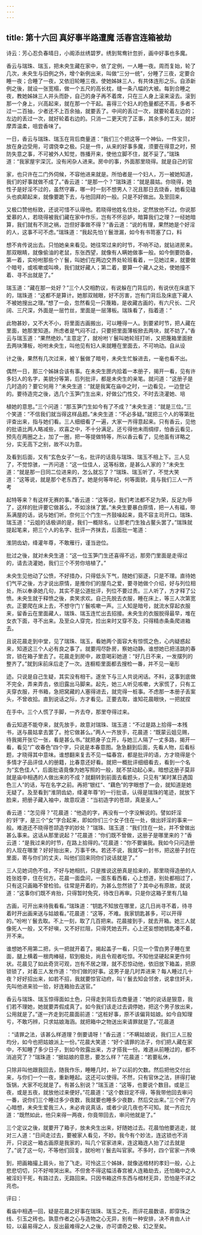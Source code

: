 ```yaml
---
---
---
```

title: 第十六回 真好事半路遭魔 活春宫连箱被劫
---



诗云：芳心忍负春晴日，小阁添丝绣碧罗。绣到鸳鸯针忽折，画中好事也多魔。

香云与瑞珠、瑞玉，把未央生藏在家中，依了定例，一人睡一夜。周而复始，轮了几次，未央生与旧例之外，增个新例出来，叫做“三分一统”，分睡了三夜，定要合睡一夜；合睡了一夜，又依旧轮睡三夜。使她姊妹三人，有共体连形之乐。自添新例之後，就设一张宽榻，做一个五尺的高长枕，缝一条八幅的大被。每到合睡之夜，教她姊妹三人并头而卧，自己的身子再不着席，只在三人身上滚来滚去。滚到那一个身上，兴高起来，就在那一个干起。喜得三个妇人的色量都还不高，多者不过一二百抽，少者还不上百余抽，就要丢了。中间的丢过一次，就要轮着左边的；左边的丢过一次，就好轮着右边的。只消一二更天完了正事，其余多的工夫，就好摩弄温柔，咀尝香味了。

一日，香云与瑞珠、瑞玉在背后商量道：“我们三个把这等一个神仙，一件宝贝，放在身边受用，可谓侥幸之极。只是一件，从来的好事多魔，须要在得意之时，预防失意之事，不可被外人知觉，唇播开来，使他立脚不住，就不妥了。”瑞珠道：“我家屋宇深沉，没有闲杂人进来。房中的事，外面那里晓得。就是自己的官

家，也只许在二门外伺候，不容他进来就是。所怕者是一个妇人，万一被她知道，我们的好事就做不成了。”香云道：“是那一个？”瑞珠道：“就是晨姑。你晓得，她性子是好淫不过的，虽然守寡，哪一时一刻不想男人？况且那日去烧香，她看见磕头也疯颠起来，就像要跪下去，与他回拜的一般。只是不好做出。及至回来，

又极口赞他标致，还说可惜不认得他。若晓得他姓名住处，定然放他不过。你说那爱慕的人，若晓得被我们藏在家中作乐，岂有不怀忌妒，暗算我们之理？一经她暗算，我们就有不测之祸，岂但好事做不得？”香云道：“说的有理，果然她是个好淫的人，这事不可不虑。”瑞珠道：“我起先怕丫鬟泄漏，如今有书笥塞了口，料

想不肯传说出去。只怕她亲来看见。她往常过来的时节，不响不动，就钻进房来。那双眼睛，就像偷油的老鼠，东张西望，就像有人瞒她做事一般。如今倒要防备，第一着，实吩咐那些个丫鬟，叫她们在两边交界处轮班看着，一见她过来，就要做个暗号，或咳嗽或叫唤，我们就好藏人；第二着，要算一个藏人之处，使她撞不着、寻不出就是了。”

瑞玉道：“藏在那一处好？”三个人交相酌议，有说躲在门背后的，有说伏在床底下的，瑞珠道：“这都不是算计。她那双贼眼，好不厉害，岂有门背后及床底下藏人不被她搜出之理。”想了一会，忽然看见一只篾箱，是收藏古画的，有六尺长、二尺阔、三尺深，外面是一层竹丝，里面是一层薄板。瑞珠看了，指着道：“

此物甚妙，又不大不小，将里面古画搬出，可以睡得一人。到要紧时节，把人藏在里面，她那里知道。所虑者是气闷不过，只要把里面薄板掀去两块，就不妨了。”香云与瑞玉道：“果然绝妙。”主意定了，就吩咐丫鬟叫她轮班打听，又把篾箱里面掀去两块薄板，吩咐未央生，叫他见有妇人来就睡在里面去，不可响动。自从设

计之後，果然有几次过来，被丫鬟做了暗号，未央生忙躲进去，一毫也看不出。

偶然一日，那三个姊妹合该有事。在未央生匣内拾着一本册子，揭开一看，见有许多妇人的名字，美貌分等第，后列批评，都是未央生的亲笔。就问道：“这册子是几时造的？要它何用？”未央生道：“就是我寓在庙中之时，一边看见，一边登记的。要待造完之後，选几个玉笋门生出来，好做公门性交，不时去浇灌她、培

植她的意思。”三个问道：“那玉笋门生如今有了不成？”未央生道：“就是三位。”三个笑道：“不信我们就当得这样品题。”未央生道：“不必多疑。”就把三个人的等第批评查出来，指与她们看。三人细细看了一遍，大家一齐得意起来。只有香云，见他的批语比两人略减些，欢喜之中，不十分满足。还亏得他未雨绸缪，怕香云看见，预先在两圈之上，加了一圈，把一等提做特等，所以香云看了，见他虽有详略之分，实无高下之别，故不以为意。

及看到后面，又有“玄色女子”一名，批评的话竟与瑞珠、瑞玉不相上下。三人见了，不觉惊骇，一齐问道：“这一位佳人，这等标致，是甚么人家的？”未央生道：“就是那一日同二位进来的，怎么就忘了？”瑞珠、瑞玉听了，不觉大笑道：“这等说，就是那个老东西了。她是何等年纪，何等面貌，竟与我们三人一齐考

起特等来？有这样无赛的事。”香云道：“这等说，我们考法都不足为荣，反足为辱了，这样的批评要它做甚么，不如涂抹了罢。”未央生要暴白原情，把一人有福，带系满屋的话，说与她们听。奈何三个门生一齐鼓噪起来，竟不容主司开口。瑞珠、瑞玉道：“云姐的话极讲的是，我们一概除名，让那老门生独占鳌头罢了。”瑞珠就提起笔来，把三个人的名字、批评一齐抹去，后面批一笔道：

淮阴齿幼，绛灌年尊，不敢雁行，谨当逊位。

批过之後，就对未央生道：“这一位玉笋门生还喜得不远，那旁门里面是走得过的，请去浇灌她，我们三个不劳你培植了。”

未央生见他动了公愤，不好措办，只得低头下气，随她们驱逐，只是不理。直待她们气平之後，方才说出原情，是推你们的屋鸟之爱，要寻她做个介绍，好与列位相处，所以奉承她几句，其实不是公道批评，列位不要过责。三人听了，方才释了公愤。未央生就于释愤之後，卖笑求欢。自己先脱去衣服，睡在床上，等三人次第宽衣。正要爬在床上去，不想守门丫鬟咳嗽一声。三人知是暗号，就流水穿起衣服来，留香云在里面藏人，瑞珠、瑞玉连忙出去招接。未央生的衣服脱得最早，堆在女衣下面，寻不出来。及至众人穿完，捡出来时又穿不及，只得精赤条条爬进箱去。

且说花晨走到中堂，见了瑞珠、瑞玉，看她两个面容大有惊慌之色，心内疑惑起来，知道这三个人必有良之事了。就要闯尽卧房，察她动静。谁想她已把活跳的春宫，锁在箱子里去了。花晨走到房中，故意喝彩她道：“好几日不来，一发摆列的整齐了。”就到床前床后走了一次。连橱柜里面都去搜检一番，并不见一毫形

迹。只说是自己生疑，其实没有相干。遂坐下与三人共说闲话。不料，这事到底做不完全，弄来弄去，依旧露出马脚来。起先，她三人听见咳嗽，大家慌了，只有工夫穿衣服，开书箱，急把窝藏的人塞得进去，就完得一桩事。不虑那一本册子丢案头，不曾收拾。直到说话之际，方才看见。正要去取，谁知花晨眼快，一把就捏

在手中。三个人慌了手脚，一齐去夺，那里夺得过来。

香云知道不能夺来，就先放手，故意对瑞珠、瑞玉道：“不过是路上拾得一本残书，送与晨姑拿去罢了。抢它做甚么。”两人一齐放手，花晨道：“既蒙云姐见赐，待我揭开张它一张，看是甚么书。”就把身子立开，与她三人隔了一丈多路，揭开一看，看见“广收春色”四个字，只说是本春意图。急急翻到后面，先看人物，后看标题，才晓得其中意味。谁想翻来复去不见一幅春宫，都是批评的语，方才晓得是个多情才子品评佳人的册籍，比春意还好看。就把一概批评细细看去，看到一个名为“玄色佳人”，后面批语竟像为她写照的一般，就不禁动起心来。暗想这册子莫非就是庙中相遇的人做出来的不成？就翻转到前面去看题头，只见有“某时某日遇国色三人”的话，写在名字之前。再把“银红”、“藕色”的字眼想了一会，就知道是她无疑了。及至看到“淮阴齿幼，绛灌年尊”的一行批语，认得是瑞珠的笔迹，就放下脸来，把册子藏入袖中，故意叹道：“当初造字的苍颉，真是圣人。”

香云道：“怎见得？”花晨道：“他造的字，再没有一个字没解说的。譬如奸淫的‘奸’字，是三个“女”字合起来，即如你们三个女子住在一处，做出奸淫的事来一般。难道还不晓得苍颉造字的妙处？”瑞珠、瑞玉道：“我们住在一处，并不曾做出甚么事来。这话从那里说起？”花晨道：“你们既不曾做，这册子是哪里来的？”香云道：“是我过来的时节，在路上拾得的。”花晨道：“你不要骗我。我如今只问造册的人现在哪里？好好抬出来，万事干休。若还不说，我就写一封书，把这册子封在里面，寄与你们的丈夫，叫他们回来同你们说话就是了。”

三人见她词色不佳，不好与她相抗，只是推说这册真是拾来的，那里晓得造册的人姓张姓李，住在何方。花晨一面盘问，一面东看西看，心上想道，别处都相过了，只有这只画箱不曾检验。往常是开着的，为甚么忽然锁了？其中必有原故，就说道：“这事你们既不肯抬，只得暂时免究，待改日再审。只是你这箱子里有几轴

古画，可开出来待我看看。”瑞珠道：“钥匙不知放在哪里，这几日尚寻不着，待寻着时开出画来送与姑娘看。”花晨道：“这等，不难。我家钥匙甚多，可以开得的。”吩咐丫鬟去取。不上一刻，取了几百把来。花晨接到手，就去开箱。她三人就像死人一般，又不好嗔，又不好拦阻，只得凭她去开。心上还妄想她钥匙凑不着，开不来。

谁想她不用第二把，头一把就开着了。揭起盖子一看，只见一个雪白男子睡在里面，腿上横着一根肉棒槌，软到极处，尚且令观者吃惊。不知他坚硬起来更作何状。花晨见了如此奇货可观，岂有不居之理，就不忍惊动他，依旧放下箱盖，把原锁锁了，对着三人发作道：“你们做的好事。这男子是几时弄进来？每人睡过几十夜？好好招出来，如若不招，我就要惊官动府，叫丫鬟去知会邻舍，说拿住奸夫，先叫他进来验一验，好连箱抬去送官。”

香云与瑞珠、瑞玉惊得面如土色，只得走到背后去商量道：“她的说话是狠意，我们若不理她，她就要弄假成真了。如今我们该走过去调停她，把这个男子放出来，公用就是了。”遂一齐走到花晨面前道：“这桩好事，原不该偏背姑娘。如今自知理亏，不敢巧辨，只求姑娘海涵。就把箱中之物送出来请罪就是了。”花晨道

：“请罪之法，该甚么样道理？倒要请呀！”香云道：“不瞒姑娘说，我们三人三股均分，如今也把姑娘派上一份。”花晨大笑道：“好个请罪的法子，你们把人藏在家中，不知睡了多少日子，到如今败露出来，方才搭我一份。难道从前睡过的，都不消追究了？”瑞珠道：“据姑娘的意思，要怎么样？”花晨道：“若要私休，

只除非叫他跟我回去，随我作乐，睡睡几时，补了以前的欠数。然后把他交付出来，与你们一个一夜，重新睡起。这还可以使得。不然，只有官休之法，拼得打破饭锅，大家不吃就是了。有甚么别说？”瑞玉道：“这等，也要说个数目。或是三夜，或是五夜，就放他过来便好。”花晨道：“这个数目定不得，等我带他回去审问一番，说你们三个睡过多少夜数，我就要也睡多少夜数，然后交出来。”三个听了内心暗想，未央生爱我三人，未必肯说真话，或者少说几夜也不可知。就一齐应允道：“既然如此，他只来得一两夜，你竟带回去，审问他就是了。”

三个定议之後，就要开了箱子，放未央生出来，好随她过去。花晨怕他要逃走，就对三人道：“日间走过去，要被家人看见，不妙。我今有个妙法，连这锁也不消开，只说这一箱古画原是我家的，叫几个官家进来，连这箱连人抬了过去就是了。”说了这一句，不等他们回复，就吩咐丫鬟去叫官家。不多时，四个官家一齐唤

到，把画箱撮上肩头，抬了飞走。可怜这三个姊妹，就像送棺材的孝妇一般，心上悲悲切切，只不好啼哭出来。不但舍不得这幅活春宫被人连箱劫去，还怕箱中之人被淫妇干死，有路过去，无路回来。只因书箱这件东西与棺材无异，恐怕是不详之兆也。

评曰：

看庙中相遇一回，疑是花晨之好事在瑞珠、瑞玉之先，而评花晨数语，即穿珠之线、引玉之砖也。孰意作者之心与造物之心无异，别有一种安排，决不肯由人计较，以最易得之人，反出最难得之人之後，亦可谓奇之极、幻之至矣。